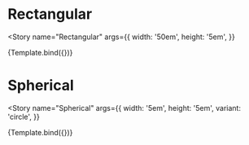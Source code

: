 

<Meta
  title="Components/Pending States/Skeletons"
  decorators={decorators}
/>


# Rectangular
<Story
  name="Rectangular"
  args={{
    width: '50em',
    height: '5em',
  }}
>
  {Template.bind({})}
</Story>

# Spherical
<Story
  name="Spherical"
  args={{
    width: '5em',
    height: '5em',
    variant: 'circle',
  }}
>
  {Template.bind({})}
</Story>
